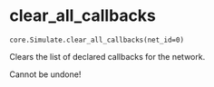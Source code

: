 # clear_all_callbacks { #ANNarchy.core.Simulate.clear_all_callbacks }

`core.Simulate.clear_all_callbacks(net_id=0)`

Clears the list of declared callbacks for the network.

Cannot be undone!